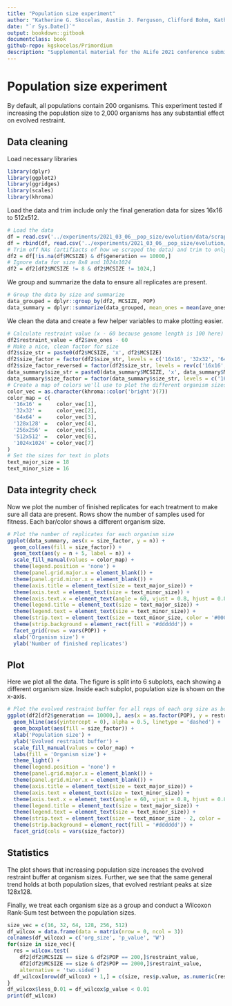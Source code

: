```yaml
---
title: "Population size experiment"
author: "Katherine G. Skocelas, Austin J. Ferguson, Clifford Bohm, Katherine Perry, Rosemary Adaji, Charles Ofria"
date: "`r Sys.Date()`"
output: bookdown::gitbook
documentclass: book
github-repo: kgskocelas/Primordium
description: "Supplemental material for the ALife 2021 conference submission"
---
```


# Population size experiment

By default, all populations contain 200 organisms. 
This experiment tested if increasing the population size to 2,000 organisms has any substantial effect on evolved restraint. 


## Data cleaning

Load necessary libraries

```r
library(dplyr)
library(ggplot2)
library(ggridges)
library(scales)
library(khroma)
```

Load the data and trim include only the final generation data for sizes 16x16 to 512x512.
```r
# Load the data
df = read.csv('../experiments/2021_03_06__pop_size/evolution/data/scraped_evolution_data_200.csv')
df = rbind(df, read.csv('../experiments/2021_03_06__pop_size/evolution/data/scraped_evolution_data_2k.csv'))
# Trim off NAs (artifiacts of how we scraped the data) and trim to only have gen 10,000
df2 = df[!is.na(df$MCSIZE) & df$generation == 10000,]
# Ignore data for size 8x8 and 1024x1024
df2 = df2[df2$MCSIZE != 8 & df2$MCSIZE != 1024,]
```

We group and summarize the data to ensure all replicates are present.
```r
# Group the data by size and summarize
data_grouped = dplyr::group_by(df2, MCSIZE, POP)
data_summary = dplyr::summarize(data_grouped, mean_ones = mean(ave_ones), n = dplyr::n())
```

We clean the data and create a few helper variables to make plotting easier. 
```r
# Calculate restraint value (x - 60 because genome length is 100 here)
df2$restraint_value = df2$ave_ones - 60
# Make a nice, clean factor for size
df2$size_str = paste0(df2$MCSIZE, 'x', df2$MCSIZE)
df2$size_factor = factor(df2$size_str, levels = c('16x16', '32x32', '64x64', '128x128', '256x256', '512x512', '1024x1024'))
df2$size_factor_reversed = factor(df2$size_str, levels = rev(c('16x16', '32x32', '64x64', '128x128', '256x256', '512x512', '1024x1024')))
data_summary$size_str = paste0(data_summary$MCSIZE, 'x', data_summary$MCSIZE)
data_summary$size_factor = factor(data_summary$size_str, levels = c('16x16', '32x32', '64x64', '128x128', '256x256', '512x512', '1024x1024'))
# Create a map of colors we'll use to plot the different organism sizes
color_vec = as.character(khroma::color('bright')(7))
color_map = c(
  '16x16' =     color_vec[1],
  '32x32' =     color_vec[2],
  '64x64' =     color_vec[3],
  '128x128' =   color_vec[4],
  '256x256' =   color_vec[5],
  '512x512' =   color_vec[6],
  '1024x1024' = color_vec[7]
)
# Set the sizes for text in plots
text_major_size = 18
text_minor_size = 16 
```

## Data integrity check

Now we plot the number of finished replicates for each treatment to make sure all data are present. 
Rows show the number of samples used for fitness. 
Each bar/color shows a different organism size.
```r
# Plot the number of replicates for each organism size
ggplot(data_summary, aes(x = size_factor, y = n)) +
  geom_col(aes(fill = size_factor)) +
  geom_text(aes(y = n + 5, label = n)) +
  scale_fill_manual(values = color_map) +
  theme(legend.position = 'none') +
  theme(panel.grid.major.x = element_blank()) +
  theme(panel.grid.minor.x = element_blank()) +
  theme(axis.title = element_text(size = text_major_size)) +
  theme(axis.text = element_text(size = text_minor_size)) +
  theme(axis.text.x = element_text(angle = 60, vjust = 0.8, hjust = 0.8)) +
  theme(legend.title = element_text(size = text_major_size)) +
  theme(legend.text = element_text(size = text_minor_size)) +
  theme(strip.text = element_text(size = text_minor_size, color = '#000000')) +
  theme(strip.background = element_rect(fill = '#dddddd')) +
  facet_grid(rows = vars(POP)) +
  xlab('Organism size') +
  ylab('Number of finished replicates')
```


## Plot

Here we plot all the data. 
The figure is split into 6 subplots, each showing a different organism size. 
Inside each subplot, population size is shown on the x-axis.
```r
# Plot the evolved restraint buffer for all reps of each org size as boxplots
ggplot(df2[df2$generation == 10000,], aes(x = as.factor(POP), y = restraint_value)) +
  geom_hline(aes(yintercept = 0), alpha = 0.5, linetype = 'dashed') +
  geom_boxplot(aes(fill = size_factor)) +
  xlab('Population size') +
  ylab('Evolved restraint buffer') +
  scale_fill_manual(values = color_map) +
  labs(fill = 'Organism size') +
  theme_light() +
  theme(legend.position = 'none') +
  theme(panel.grid.major.x = element_blank()) +
  theme(panel.grid.minor.x = element_blank()) +
  theme(axis.title = element_text(size = text_major_size)) +
  theme(axis.text = element_text(size = text_minor_size)) +
  theme(axis.text.x = element_text(angle = 60, vjust = 0.8, hjust = 0.8)) +
  theme(legend.title = element_text(size = text_major_size)) +
  theme(legend.text = element_text(size = text_minor_size)) +
  theme(strip.text = element_text(size = text_minor_size - 2, color = '#000000')) +
  theme(strip.background = element_rect(fill = '#dddddd')) +
  facet_grid(cols = vars(size_factor)) 
```


## Statistics

The plot shows that increasing population size increases the evolved restraint buffer at organism sizes. 
Further, we see that the same general trend holds at both population sizes, that evolved restriant peaks at size 128x128. 

Finally, we treat each organism size as a group and conduct a Wilcoxon Rank-Sum test between the population sizes.
```r
size_vec = c(16, 32, 64, 128, 256, 512)
df_wilcox = data.frame(data = matrix(nrow = 0, ncol = 3))
colnames(df_wilcox) = c('org_size', 'p_value', 'W')
for(size in size_vec){
  res = wilcox.test(
    df2[df2$MCSIZE == size & df2$POP == 200,]$restraint_value, 
    df2[df2$MCSIZE == size & df2$POP == 2000,]$restraint_value, 
    alternative = 'two.sided') 
  df_wilcox[nrow(df_wilcox) + 1,] = c(size, res$p.value, as.numeric(res$statistic)[1])
}
df_wilcox$less_0.01 = df_wilcox$p_value < 0.01
print(df_wilcox)
```

